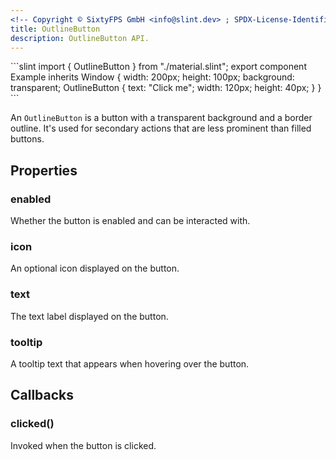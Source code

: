 ```yaml
---
<!-- Copyright © SixtyFPS GmbH <info@slint.dev> ; SPDX-License-Identifier: MIT -->
title: OutlineButton
description: OutlineButton API.
---
```



<CodeSnippetMD imagePath="" noScreenShot scale="3" imageWidth="300" imageHeight="200" imageAlt="">
```slint
import { OutlineButton } from "./material.slint";
export component Example inherits Window {
    width: 200px;
    height: 100px;
    background: transparent;
    OutlineButton {
        text: "Click me";
        width: 120px;
        height: 40px;
    }
}
```
</CodeSnippetMD>

An `OutlineButton` is a button with a transparent background and a border outline. It's used for secondary actions that are less prominent than filled buttons.

## Properties

### enabled
<SlintProperty propName="enabled" typeName="bool" defaultValue="true">
Whether the button is enabled and can be interacted with.
</SlintProperty>

### icon
<SlintProperty propName="icon" typeName="image">
An optional icon displayed on the button.
</SlintProperty>

### text
<SlintProperty propName="text" typeName="string">
The text label displayed on the button.
</SlintProperty>

### tooltip
<SlintProperty propName="tooltip" typeName="string">
A tooltip text that appears when hovering over the button.
</SlintProperty>

## Callbacks

### clicked()
Invoked when the button is clicked.
